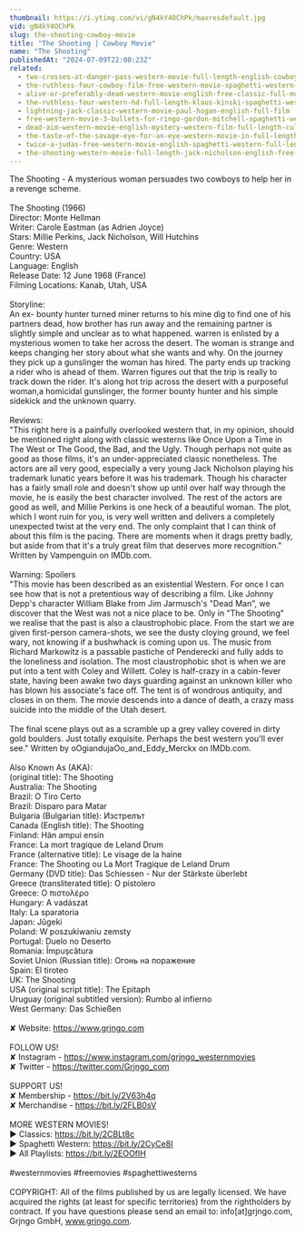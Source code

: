 ```yaml
---
thumbnail: https://i.ytimg.com/vi/gN4kY4OChPk/maxresdefault.jpg
vid: gN4kY4OChPk
slug: the-shooting-cowboy-movie
title: "The Shooting | Cowboy Movie"
name: "The Shooting"
publishedAt: "2024-07-09T22:00:23Z"
related:
  - two-crosses-at-danger-pass-western-movie-full-length-english-cowboy-film
  - the-ruthless-four-cowboy-film-free-western-movie-spaghetti-western-english
  - alive-or-preferably-dead-western-movie-english-free-classic-full-movie
  - the-ruthless-four-western-hd-full-length-klaus-kinski-spaghetti-western-full-movie
  - lightning-jack-classic-western-movie-paul-hogan-english-full-film
  - free-western-movie-3-bullets-for-ringo-gordon-mitchell-spaghetti-western-full-youtube-movie
  - dead-aim-western-movie-english-mystery-western-film-full-length-cult-movie-thriller
  - the-taste-of-the-savage-eye-for-an-eye-western-movie-in-full-length-english-free-feature-film
  - twice-a-judas-free-western-movie-english-spaghetti-western-full-length
  - the-shooting-western-movie-full-length-jack-nicholson-english-free-full-westerns
---
```


The Shooting - A mysterious woman persuades two cowboys to help her in a revenge scheme. <br />
<br />
The Shooting (1966)<br />
Director: Monte Hellman<br />
Writer: Carole Eastman (as Adrien Joyce)<br />
Stars: Millie Perkins, Jack Nicholson, Will Hutchins <br />
Genre: Western <br />
Country: USA<br />
Language: English<br />
Release Date: 12 June 1968 (France) <br />
Filming Locations: Kanab, Utah, USA <br />
<br />
Storyline:<br />
An ex- bounty hunter turned miner returns to his mine dig to find one of his partners dead, how brother has run away and the remaining partner is slightly simple and unclear as to what happened. warren is enlisted by a mysterious women to take her across the desert. The woman is strange and keeps changing her story about what she wants and why. On the journey they pick up a gunslinger the woman has hired. The party ends up tracking a rider who is ahead of them. Warren figures out that the trip is really to track down the rider. It's along hot trip across the desert with a purposeful woman,a homicidal gunslinger, the former bounty hunter and his simple sidekick and the unknown quarry.<br />
<br />
Reviews:<br />
"This right here is a painfully overlooked western that, in my opinion, should be mentioned right along with classic westerns like Once Upon a Time in The West or The Good, the Bad, and the Ugly. Though perhaps not quite as good as those films, it's an under-appreciated classic nonetheless. The actors are all very good, especially a very young Jack Nicholson playing his trademark lunatic years before it was his trademark. Though his character has a fairly small role and doesn't show up until over half way through the movie, he is easily the best character involved. The rest of the actors are good as well, and Millie Perkins is one heck of a beautiful woman. The plot, which I wont ruin for you, is very well written and delivers a completely unexpected twist at the very end. The only complaint that I can think of about this film is the pacing. There are moments when it drags pretty badly, but aside from that it's a truly great film that deserves more recognition." Written by Vampenguin on IMDb.com.<br />
<br />
Warning: Spoilers<br />
"This movie has been described as an existential Western. For once I can see how that is not a pretentious way of describing a film. Like Johnny Depp's character William Blake from Jim Jarmusch's "Dead Man", we discover that the West was not a nice place to be. Only in "The Shooting" we realise that the past is also a claustrophobic place. From the start we are given first-person camera-shots, we see the dusty cloying ground, we feel wary, not knowing if a bushwhack is coming upon us. The music from Richard Markowitz is a passable pastiche of Penderecki and fully adds to the loneliness and isolation. The most claustrophobic shot is when we are put into a tent with Coley and Willett. Coley is half-crazy in a cabin-fever state, having been awake two days guarding against an unknown killer who has blown his associate's face off. The tent is of wondrous antiquity, and closes in on them. The movie descends into a dance of death, a crazy mass suicide into the middle of the Utah desert.<br />
<br />
The final scene plays out as a scramble up a grey valley covered in dirty gold boulders. Just totally exquisite. Perhaps the best western you'll ever see." Written by oOgiandujaOo_and_Eddy_Merckx on IMDb.com.<br />
<br />
Also Known As (AKA):<br />
(original title): The Shooting<br />
Australia: The Shooting<br />
Brazil: O Tiro Certo<br />
Brazil: Disparo para Matar<br />
Bulgaria (Bulgarian title): Изстрелът<br />
Canada (English title): The Shooting<br />
Finland: Hän ampui ensin<br />
France: La mort tragique de Leland Drum<br />
France (alternative title): Le visage de la haine<br />
France: The Shooting ou La Mort Tragique de Leland Drum<br />
Germany (DVD title): Das Schiessen - Nur der Stärkste überlebt<br />
Greece (transliterated title): O pistolero<br />
Greece: Ο πιστολέρο<br />
Hungary: A vadászat<br />
Italy: La sparatoria<br />
Japan: Jûgeki<br />
Poland: W poszukiwaniu zemsty<br />
Portugal: Duelo no Deserto<br />
Romania: Împuşcătura<br />
Soviet Union (Russian title): Огонь на поражение<br />
Spain: El tiroteo<br />
UK: The Shooting<br />
USA (original script title): The Epitaph<br />
Uruguay (original subtitled version): Rumbo al infierno<br />
West Germany: Das Schießen<br />
<br />
✘ Website: https://www.grjngo.com<br />
<br />
FOLLOW US!<br />
✘ Instagram - https://www.instagram.com/grjngo_westernmovies<br />
✘ Twitter - https://twitter.com/Grjngo_com<br />
<br />
SUPPORT US!<br />
✘ Membership - https://bit.ly/2V63h4q<br />
✘ Merchandise - https://bit.ly/2FLB0sV<br />
<br />
MORE WESTERN MOVIES! <br />
► Classics: https://bit.ly/2CBLt8c <br />
► Spaghetti Western: https://bit.ly/2CyCe8I <br />
► All Playlists: https://bit.ly/2EOOfIH <br />
<br />
#westernmovies #freemovies #spaghettiwesterns<br />
<br />
COPYRIGHT: All of the films published by us are legally licensed. We have acquired the rights (at least for specific territories) from the rightholders by contract. If you have questions please send an email to: info[at]grjngo.com, Grjngo GmbH, www.grjngo.com.